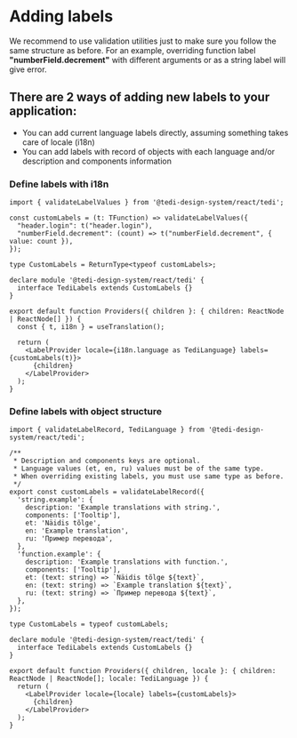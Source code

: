 
<Meta name="Labels" title="TEDI-Ready/Providers/LabelProvider/Adding labels" />

# Adding labels

We recommend to use validation utilities just to make sure you follow the same structure as before.
For an example, overriding function label **"numberField.decrement"** with different arguments or as a string label will give error.

## There are 2 ways of adding new labels to your application:
- You can add current language labels directly, assuming something takes care of locale (i18n)
- You can add labels with record of objects with each language and/or description and components information

### **Define labels with i18n**

```tsx
import { validateLabelValues } from '@tedi-design-system/react/tedi';

const customLabels = (t: TFunction) => validateLabelValues({
  "header.login": t("header.login"),
  "numberField.decrement": (count) => t("numberField.decrement", { value: count }),
});

type CustomLabels = ReturnType<typeof customLabels>;

declare module '@tedi-design-system/react/tedi' {
  interface TediLabels extends CustomLabels {}
}

export default function Providers({ children }: { children: ReactNode | ReactNode[] }) {
  const { t, i18n } = useTranslation();

  return (
    <LabelProvider locale={i18n.language as TediLanguage} labels={customLabels(t)}>
      {children}
    </LabelProvider>
  );
}
```

### **Define labels with object structure**

```tsx
import { validateLabelRecord, TediLanguage } from '@tedi-design-system/react/tedi';

/**
 * Description and components keys are optional.
 * Language values (et, en, ru) values must be of the same type.
 * When overriding existing labels, you must use same type as before.
 */
export const customLabels = validateLabelRecord({
  'string.example': {
    description: 'Example translations with string.',
    components: ['Tooltip'],
    et: 'Näidis tõlge',
    en: 'Example translation',
    ru: 'Пример перевода',
  },
  'function.example': {
    description: 'Example translations with function.',
    components: ['Tooltip'],
    et: (text: string) => `Näidis tõlge ${text}`,
    en: (text: string) => `Example translation ${text}`,
    ru: (text: string) => `Пример перевода ${text}`,
  },
});

type CustomLabels = typeof customLabels;

declare module '@tedi-design-system/react/tedi' {
  interface TediLabels extends CustomLabels {}
}

export default function Providers({ children, locale }: { children: ReactNode | ReactNode[]; locale: TediLanguage }) {
  return (
    <LabelProvider locale={locale} labels={customLabels}>
      {children}
    </LabelProvider>
  );
}
```